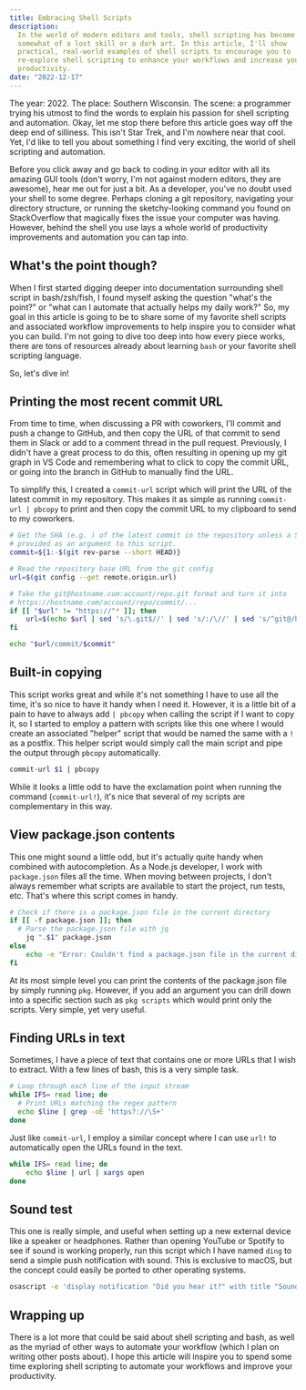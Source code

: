 ```yaml
---
title: Embracing Shell Scripts
description:
  In the world of modern editors and tools, shell scripting has become
  somewhat of a lost skill or a dark art. In this article, I'll show
  practical, real-world examples of shell scripts to encourage you to
  re-explore shell scripting to enhance your workflows and increase your
  productivity.
date: "2022-12-17"
---
```


The year: 2022. The place: Southern Wisconsin. The scene: a programmer
trying his utmost to find the words to explain his passion for shell
scripting and automation. Okay, let me stop there before this article goes
way off the deep end of silliness. This isn't Star Trek, and I'm nowhere
near that cool. Yet, I'd like to tell you about something I find very
exciting, the world of shell scripting and automation.

Before you click away and go back to coding in your editor with all its
amazing GUI tools (don't worry, I'm not against modern editors, they are
awesome), hear me out for just a bit. As a developer, you've no doubt used
your shell to some degree. Perhaps cloning a git repository, navigating
your directory structure, or running the sketchy-looking command you found
on StackOverflow that magically fixes the issue your computer was having.
However, behind the shell you use lays a whole world of productivity
improvements and automation you can tap into.

## What's the point though?

When I first started digging deeper into documentation surrounding shell
script in bash/zsh/fish, I found myself asking the question "what's the
point?" or "what can I automate that actually helps my daily work?" So, my
goal in this article is going to be to share some of my favorite shell
scripts and associated workflow improvements to help inspire you to
consider what you can build. I'm not going to dive too deep into how every
piece works, there are tons of resources already about learning `bash` or
your favorite shell scripting language.

So, let's dive in!

## Printing the most recent commit URL

From time to time, when discussing a PR with coworkers, I'll commit and
push a change to GitHub, and then copy the URL of that commit to send them
in Slack or add to a comment thread in the pull request. Previously, I
didn't have a great process to do this, often resulting in opening up my
git graph in VS Code and remembering what to click to copy the commit URL,
or going into the branch in GitHub to manually find the URL.

To simplify this, I created a `commit-url` script which will print the URL
of the latest commit in my repository. This makes it as simple as running
`commit-url | pbcopy` to print and then copy the commit URL to my clipboard
to send to my coworkers.

```bash showLineNumbers
# Get the SHA (e.g. ) of the latest commit in the repository unless a SHA was
# provided as an argument to this script.
commit=${1:-$(git rev-parse --short HEAD)}

# Read the repository base URL from the git config
url=$(git config --get remote.origin.url)

# Take the git@hostname.com:account/repo.git format and turn it into
# https://hostname.com/account/repo/commit/...
if [[ "$url" != "https://"* ]]; then
	url=$(echo $url | sed 's/\.git$//' | sed 's/:/\//' | sed 's/^git@/https:\/\//')
fi

echo "$url/commit/$commit"
```

## Built-in copying

This script works great and while it's not something I have to use all the
time, it's so nice to have it handy when I need it. However, it is a little
bit of a pain to have to always add `| pbcopy` when calling the script if I
want to copy it, so I started to employ a pattern with scripts like this
one where I would create an associated "helper" script that would be named
the same with a `!` as a postfix. This helper script would simply call the
main script and pipe the output through `pbcopy` automatically.

```bash
commit-url $1 | pbcopy
```

While it looks a little odd to have the exclamation point when running the
command (`commit-url!`), it's nice that several of my scripts are
complementary in this way.

## View package.json contents

This one might sound a little odd, but it's actually quite handy when
combined with autocompletion. As a Node.js developer, I work with
`package.json` files all the time. When moving between projects, I don't
always remember what scripts are available to start the project, run tests,
etc. That's where this script comes in handy.

```bash showLineNumbers
# Check if there is a package.json file in the current directory
if [[ -f package.json ]]; then
  # Parse the package.json file with jq
	jq ".$1" package.json
else
	echo -e "Error: Couldn't find a package.json file in the current directory."
fi
```

At its most simple level you can print the contents of the package.json
file by simply running `pkg`. However, if you add an argument you can drill
down into a specific section such as `pkg scripts` which would print only
the scripts. Very simple, yet very useful.

## Finding URLs in text

Sometimes, I have a piece of text that contains one or more URLs that I
wish to extract. With a few lines of bash, this is a very simple task.

```bash showLineNumbers
# Loop through each line of the input stream
while IFS= read line; do
  # Print URLs matching the regex pattern
  echo $line | grep -oE 'https?://\S+'
done
```

Just like `commit-url`, I employ a similar concept where I can use `url!`
to automatically open the URLs found in the text.

```bash showLineNumbers
while IFS= read line; do
	echo $line | url | xargs open
done
```

## Sound test

This one is really simple, and useful when setting up a new external device
like a speaker or headphones. Rather than opening YouTube or Spotify to see
if sound is working properly, run this script which I have named `ding` to
send a simple push notification with sound. This is exclusive to macOS, but
the concept could easily be ported to other operating systems.

```bash
osascript -e 'display notification "Did you hear it?" with title "Sound test" sound name "Glass"'
```

## Wrapping up

There is a lot more that could be said about shell scripting and bash, as
well as the myriad of other ways to automate your workflow (which I plan on
writing other posts about). I hope this article will inspire you to spend
some time exploring shell scripting to automate your workflows and improve
your productivity.
